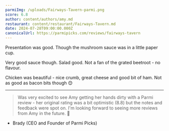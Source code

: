 ```yaml
---
parmiImg: /uploads/Fairways-Tavern-parmi.png
score: 6.8
author: content/authors/amy.md
restaurant: content/restaurant/Fairways-Tavern.md
date: 2024-07-28T09:00:00.000Z
canonicalUrl: https://parmipicks.com/reviews/fairways-tavern
---
```


Presentation was good. Though the mushroom sauce was in a little paper cup.

Very good sauce though. Salad good. Not a fan of the grated beetroot - no flavour.

Chicken was beautiful - nice crumb, great cheese and good bit of ham. Not as good as bacon bits though 😊

---

> Was very excited to see Amy getting her hands dirty with a Parmi review - her original rating was a bit optimistic (8.8) but the notes and feedback were spot on. I'm looking forward to seeing more reviews from Amy in the future. 🙂

- Brady (CEO and Founder of Parmi Picks)
 